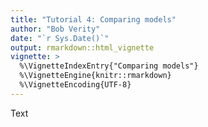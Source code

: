 ```yaml
---
title: "Tutorial 4: Comparing models"
author: "Bob Verity"
date: "`r Sys.Date()`"
output: rmarkdown::html_vignette
vignette: >
  %\VignetteIndexEntry{"Comparing models"}
  %\VignetteEngine{knitr::rmarkdown}
  %\VignetteEncoding{UTF-8}
---
```


Text


